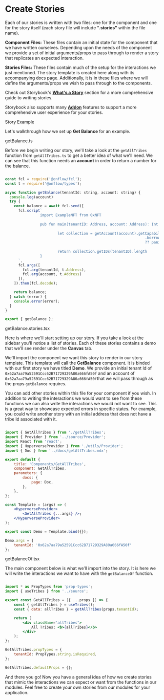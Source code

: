 
<Meta title="Get Started/Stories"/>

<style>{`
  .subheading {
    --mediumdark: '#999999';
    font-weight: 900;
    font-size: 15px;
    color: #999;
    letter-spacing: 3px;
    line-height: 24px;
    text-transform: uppercase;
    margin-bottom: 2px;
    margin-top: 30px;
  }

    .smallerheading {
    --black: '#000000';
    font-weight: 800;
    font-size: 15px;
    color: #000000;
    letter-spacing: 1px;
    line-height: 24px;
    margin-bottom: 2px;
    margin-top: 30px;
  }

  .link-list {
    display: grid;
    grid-template-columns: 1fr;
    grid-template-rows: 1fr 1fr;
    row-gap: 10px;
  }

  @media (min-width: 620px) {
    .link-list {
      row-gap: 20px;
      column-gap: 20px;
      grid-template-columns: 1fr 1fr;
    }
  }

  @media all and (-ms-high-contrast:none) {
  .link-list {
      display: -ms-grid;
      -ms-grid-columns: 1fr 1fr;
      -ms-grid-rows: 1fr 1fr;
    }
  }

  .link-item {
    display: block;
    padding: 20px 30px 20px 15px;
    border: 1px solid #00000010;
    border-radius: 5px;
    transition: background 150ms ease-out, border 150ms ease-out, transform 150ms ease-out;
    color: #333333;
    display: flex;
    align-items: flex-start;
  }

  .link-item:hover {
    border-color: #1EA7FD50;
    transform: translate3d(0, -3px, 0);
    box-shadow: rgba(0, 0, 0, 0.08) 0 3px 10px 0;
  }

  .link-item:active {
    border-color: #1EA7FD;
    transform: translate3d(0, 0, 0);
  }

  .link-item strong {
    font-weight: 700;
    display: block;
    margin-bottom: 2px;
  }
  
  .link-item img {
    height: 40px;
    width: 40px;
    margin-right: 15px;
    flex: none;
  }

  .link-item span {
    font-size: 14px;
    line-height: 20px;
  }

  .tip {
    display: inline-block;
    border-radius: 1em;
    font-size: 11px;
    line-height: 12px;
    font-weight: 700;
    background: #E7FDD8;
    color: #66BF3C;
    padding: 4px 12px;
    margin-right: 10px;
    vertical-align: top;
  }

  .tip-wrapper {
    font-size: 13px;
    line-height: 20px;
    margin-top: 40px;
    margin-bottom: 40px;
  }

  .tip-wrapper code {
    font-size: 12px;
    display: inline-block;
  }

  
`}</style>

# Create Stories

Each of our stories is written with two files: one for the component and one for the story itself 
(each story file will include **".stories"** within the file name).

**Component Files:** These files contain an initial state for the component that we have written ourselves.
Depending upon the needs of the component we provide a set of initial arguments/props to pass through
to render a story that replicates an expected interaction.

**Stories Files:** These files contain much of the setup for the interactions we just mentioned. The story template
is created here along with its accompanying docs page. Additionally, it is in these files where 
we will define the arguments/props we wish to pass through to the components.

Check out Storybook's [**What's a Story**](https://storybook.js.org/docs/react/get-started/whats-a-story) section for a more
comprehensive guide to writing stories.

Storybook also supports many [**Addon**](https://storybook.js.org/docs/react/essentials/introduction) features to support
a more comprehensive user experience for your stories.

<div className="subheading">Story Example</div>

Let's walkthrough how we set up **Get Balance** for an example.

<div className="smallerheading">getBalance.ts</div>

Before we begin writing our story, we'll take a look at the `getAllTribes` function from `getAllTribes.ts` to
get a better idea of what we'll need. We can see that this function needs an **account** in order to return a number for the balance.

```jsx

const fcl = require('@onflow/fcl');
const t = require('@onflow/types');

async function getBalance(tenantId: string, account: string) {
  console.log(account)
  try {
    const balance = await fcl.send([
      fcl.script`
				import ExampleNFT from 0xNFT
						
				pub fun main(tenantID: Address, account: Address): Int {
																
						let collection = getAccount(account).getCapability(ExampleNFT.CollectionPublicPath)
																.borrow<&ExampleNFT.Collection{ExampleNFT.ExampleNFTCollectionPublic}>()
																?? panic("Could not borrow the ExampleNFT.Collection{ExampleNFT.ExampleNFTCollectionPublic}")
				
						return collection.getIDs(tenantID).length
				}
      `,
      fcl.args([
        fcl.arg(tenantId, t.Address),
        fcl.arg(account, t.Address)
      ]),
    ]).then(fcl.decode);

    return balance;
  } catch (error) {
    console.error(error);
  }
}

export { getBalance };

```

<div className="smallerheading">getBalance.stories.tsx</div>

Here is where we'll start setting up our story. If you take a look at the sidebar
you'll notice a list of stories. Each of these stories contains a demo that we'll see
render under the **Canvas** tab.

We'll import the component we want this story to render in our story template. This template
will call the **GetBalance** component. It is binded with our first story we have titled **Demo**.
We provide an initial tenant Id of `0x62a7aa79a52591Ccc62B71729329A80a666fA50f` and an account of
`0x62a7aa79a52591Ccc62B71729329A80a666fA50f`that we will pass through as the props `getBalance` requires.

You can add other stories within this file for your component if you wish. In addition to writing
the interactions we would want to see from these functions we can also write the interactions we would
not want to see. This is a great way to showcase expected errors in specific states. For example, you could
write another story with an initial address that does not have a tribe Id associated with it.

```jsx

import { GetAllTribes } from './getAllTribes';
import { Provider } from '../source/Provider';
import React from 'react';
import { HyperverseProvider } from './utils/Provider';
import { Doc } from '../docs/getAllTribes.mdx';

export default {
	title: 'Components/GetAllTribes',
	component: GetAllTribes,
	parameters: {
		docs: {
			page: Doc,
		},
	},
};

const Template = (args) => (
	<HyperverseProvider>
		<GetAllTribes {...args} />;
	</HyperverseProvider>
);

export const Demo = Template.bind({});

Demo.args = {
	tenantId: '0x62a7aa79a52591Ccc62B71729329A80a666fA50f'
};

```

<div className="smallerheading">getBalanceOf.tsx</div>

The main component below is what we'll import into the story. It is here we will write the
interactions we want to have with the `getBalanceOf` function.

```jsx

import * as PropTypes from 'prop-types';
import { useTribes } from '../source';

export const GetAllTribes = ({ ...props }) => {
	const { getAllTribes } = useTribes();
	const { data: allTribes } = getAllTribes(props.tenantId);

	return (
		<div className="allTribes">
			All Tribes: <b>{allTribes}</b>
		</div>
	);
};

GetAllTribes.propTypes = {
	tenantId: PropTypes.string.isRequired,
};

GetAllTribes.defaultProps = {};

```

And there you go! Now you have a general idea of how we create stories that mimic the interactions 
we can expect or want from the functions in our modules. Feel free to create your own stories from our
modules for your application.